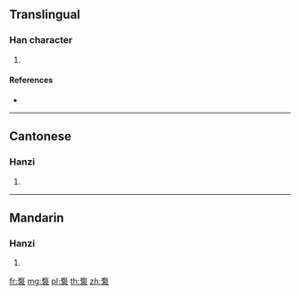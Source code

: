 {{character info/new}}
==Translingual==

===Han character===
{{Han char|rn=145|rad=衣|as=05|sn=11|four=00732|canj=YPUV}}

# {{defn|Han|sort=衣05}}

====References====
* {{Han ref|kx=1113.290|dkj=34172|hdz=53081.020|uh=888C|ud=34956|bh=D7C2|bd=55234}}

----

==Cantonese==

===Hanzi===
{{yue-hanzi|jyut=[[po5]], [[pou5]]|y=po5, pou5}}

# {{defn|lang=yue|sort=衣05}}

----

==Mandarin==

===Hanzi===
{{cmn-hanzi|pin=[[bào]] ([[bao4]])|wg=pao<sup>4</sup>}}

# {{defn|lang=cmn|sort=衣05}}

[[fr:袌]]
[[mg:袌]]
[[pl:袌]]
[[th:袌]]
[[zh:袌]]